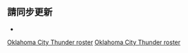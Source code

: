 <noinclude>{{noteTA|G1=NBA}}</noinclude>{{NBA roster header|team=俄克拉何马城雷霆}} 

{{player2 | num = 7 | redlink = 達里厄斯·貝茲利 | englink = Darius Bazley | pos = F | ft = 6 | in = 8 | lbs = 208 | from = {{link-en|普林斯頓高中 (俄亥俄州)|Princeton High School (Ohio)|普林斯頓高中}} | DOB = 2000–06–12 }}
{{player2 | num = 5 | first = 盧根茨 | last = 多爾特 | pos = G | ft = 6 | in = 3 | lbs = 215 | school = Arizona State | DOB = 1999–04–19 | inj = yes }}
{{player2 | num = 15 | first = 德瑞克 | last = 費沃斯 | pos = F | ft = 6 | in = 9 | lbs = 265 | school = Georgia Tech | DOB = 1991–07–15 | inj = yes }}
{{player2 | num = 3 | first = 喬許 | last = 吉迪 | pos = G | ft = 6 | in = 8 | lbs = 205 | from = [[阿得雷德36人]] | DOB = 2002–10–10 | inj = yes }}
{{player2 | num = 2 | first = 谢伊 | last = 吉尔杰斯-亚历山大 | pos = G | ft = 6 | in = 6 | lbs = 180 | school = Kentucky | DOB = 1998–07–12 }}
{{player2 | num = 16 | first = 泰 | last = 傑洛姆 | pos = G | ft = 6 | in = 5 | lbs = 195 | school = Virginia | DOB = 1997–07–08 | inj = yes }}
{{player2 | num = 27 | redlink = 維克·雷吉奇 | englink = Vít Krejčí | pos = G | ft = 6 | in = 8 | lbs = 195 | from = {{link-es|薩拉戈薩籃球俱樂部|Basket Zaragoza 2002|薩拉戈薩}} | DOB = 2000–06–19 }}
{{player2 | num = 11 | redlink = 西奧·馬登 | englink = Théo Maledon | pos = G | ft = 6 | in = 4 | lbs = 175 | from = {{link-fr|ASVEL籃球俱樂部|ASVEL Lyon-Villeurbanne|ASVEL}} | DOB = 2001–06–12 }}
{{player2 | num = 23 | redlink = 特雷·曼恩 | englink = Tre Mann | pos = G | ft = 6 | in = 3 | lbs = 178 | school = Florida | DOB = 2001–02–03 }}
{{player2 | num = 33 | first = 邁克 | last = 穆斯卡拉 | pos = F/C | ft = 6 | in = 10 | lbs = 240 | school = Bucknell | DOB = 1991–07–01 | inj = yes }}
{{player2 | num = 17 | redlink = 阿列克謝·普庫舍夫斯基 | englink = Aleksej Pokuševski | pos = F | ft = 7 | in = 0 | lbs = 190 | from = {{link-el|奧林匹亞科斯籃球俱樂部|Ολυμπιακός Σ.Φ.Π. (καλαθοσφαίριση ανδρών)|奧林匹亞科斯}} | DOB = 2001–12–26 }}
{{player2 | num = 50 | redlink = 傑里邁亞·羅賓遜-厄爾 | englink = Jeremiah Robinson-Earl | pos = F | ft = 6 | in = 8 | lbs = 242 | school = Villanova | DOB = 2000–11–03 | inj = yes }}
{{player2 | num = 22 | redlink = 以賽亞·羅比 | englink = Isaiah Roby | pos = F | ft = 6 | in = 8 | lbs = 230 | school = Nebraska | DOB = 1998–02–03 }}
{{player2 | num = 30 | redlink = 奧利維耶·薩爾 | englink = Olivier Sarr | pos = C | ft = 7 | in = 0 | lbs = 240 | school = Kentucky | DOB = 1999–02–20 | note = TW }}
{{player2 | num = 12 | redlink = 林迪·沃特斯三世 | englink = Lindy Waters III | pos = F | ft = 6 | in = 6 | lbs = 215 | school = Oklahoma State | DOB = 1997–07–28 | note = TW }}
{{player2 | num = 21 | redlink = 亞倫·威金斯 | englink = Aaron Wiggins | pos = G | ft = 6 | in = 4 | lbs = 190 | school = Maryland | DOB = 1999–01–02 }}
{{player2 | num = 34 | redlink = 肯里奇·威廉斯 | englink = Kendrich Williams | pos = G/F | ft = 6 | in = 6 | lbs = 210 | school = TCU | DOB = 1994–12–02 | inj = yes }} 

{{NBA roster footer
| head_coach = 
* {{link-en|馬克·戴格诺特|Mark Daigneault}}
| asst_coach =
* {{link-en|大衛·阿金尼|David Akinyooye}}
* {{link-en|戴夫·布利斯|Dave Bliss}}
* {{link-en|邁克·威爾克斯|Mike Wilks (basketball)}}
* {{link-en|卡麥隆·伍茲|Kameron Woods}}
| roster_url = http://www.nba.com/thunder/roster/
| transaction_url = http://basketball.realgm.com/nba/teams/Oklahoma-City-Thunder/33/Transaction_History
| accessdate =  2022−02−21
}}<noinclude>

== 請同步更新 ==
*{{tl|俄克拉何马城雷霆现时球员名单}}

[[Category:NBA球員名單導航模板|Oklahoma City Thunder roster]]
[[Category:奧克拉荷馬城雷霆|Oklahoma City Thunder roster]]
</noinclude>